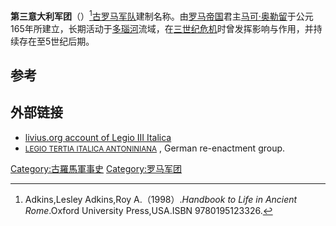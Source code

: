 {{Infobox military unit
|unit_name=第三意大利军团
|image=[[Image:Antoninianus_Gallienus_260-leg_3_Italica.jpg|300px]]
|caption=刻有第三意大利军团标志的古罗马银币
|dates= 165年至5世纪后期
|country= [[罗马帝国|罗马帝国]]
|type= [[罗马军团|罗马军团]] 
|role= 
|size= 
|garrison= [[雷根斯堡|雷根斯堡]]
|ceremonial_chief=
|nickname= 
|patron=
|motto=
|colors=
|march=
|mascot=
|battles=[[马科曼尼|马科曼尼]]战争等
|notable_commanders= [[马可·奥勒留|马可·奥勒留]]等
|anniversaries=
}}
'''第三意大利军团'''（{{lang-en|Legio III Italica}}）<ref>Adkins,Lesley Adkins,Roy A.（1998）.''Handbook to Life in Ancient Rome''.Oxford University Press,USA.ISBN 9780195123326.</ref>[[古罗马|古罗马]][[军队|军队]]建制名称。由[[罗马帝国|罗马帝国]]君主[[马可·奥勒留|马可·奥勒留]]于公元165年所建立，长期活动于[[多瑙河|多瑙河]]流域，在[[三世纪危机|三世纪危机]]时曾发挥影响与作用，并持续存在至5世纪后期。

== 参考 ==
{{reflist}}

==外部链接==
* [http://www.livius.org/le-lh/legio/iii_italica.html livius.org account of Legio III Italica] {{Wayback|url=http://www.livius.org/le-lh/legio/iii_italica.html |date=20140502145908 }}
* [http://www.legion-regensburg.de/ <small>LEGIO  TERTIA  ITALICA  ANTONINIANA</small>] {{Wayback|url=http://www.legion-regensburg.de/ |date=20140511230436 }}, German re-enactment group.
{{模板:罗马军团}}
{{commonscat|Legio III Italica}}
{{古罗马小作品}}

[[Category:古羅馬軍事史|Category:古羅馬軍事史]]
[[Category:罗马军团|Category:罗马军团]]